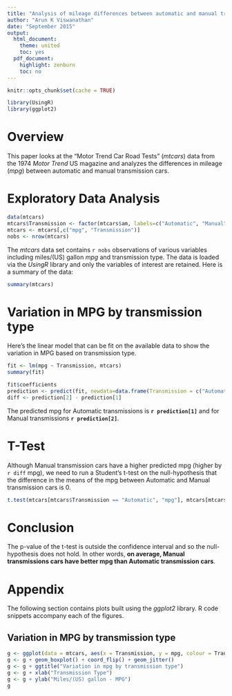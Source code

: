 ```yaml
---
title: "Analysis of mileage differences between automatic and manual transmission cars"
author: "Arun K Viswanathan"
date: "September 2015"
output:
  html_document:
    theme: united
    toc: yes
  pdf_document:
    highlight: zenburn
    toc: no
---
```


```r
knitr::opts_chunk$set(cache = TRUE)
```

```r
library(UsingR)
library(ggplot2)
```

# Overview

This paper looks at the "Motor Trend Car Road Tests" (*mtcars*) data from the 1974 *Motor Trend* US magazine and analyzes the differences in mileage (*mpg*) between automatic and manual transmission cars. 

# Exploratory Data Analysis

```r
data(mtcars)
mtcars$Transmission <- factor(mtcars$am, labels=c("Automatic", "Manual"))
mtcars <- mtcars[,c("mpg", "Transmission")]
nobs <- nrow(mtcars)
```

The *mtcars* data set contains `r nobs` observations of various variables including miles/(US) gallon *mpg* and transmission type. The data is loaded via the *UsingR* library and only the variables of interest are retained. Here is a summary of the data:

```r
summary(mtcars)
```

# Variation in MPG by transmission type

Here's the linear model that can be fit on the available data to show the variation in MPG based on transmission type.

```r
fit <- lm(mpg ~ Transmission, mtcars)
summary(fit)
```

```r
fit$coefficients
prediction <- predict(fit, newdata=data.frame(Transmission = c("Automatic", "Manual")))
diff <- prediction[2] - prediction[1]
```

The predicted mpg for Automatic transmissions is **`r prediction[1]`** and for Manual transmissions **`r prediction[2]`**. 

# T-Test

Although Manual transmission cars have a higher predicted mpg (higher by `r diff` mpg), we need to run a Student's t-test on the null-hypothesis that the difference in the means of the mpg between Automatic and Manual transmission cars is 0.

```r
t.test(mtcars[mtcars$Transmission == "Automatic", "mpg"], mtcars[mtcars$Transmission == "Manual", "mpg"])
```

# Conclusion

The p-value of the t-test is outside the confidence interval and so the null-hypothesis does not hold. In other words, **on average, Manual transmissions cars have better mpg than Automatic transmission cars**.

# Appendix

The following section contains plots built using the *ggplot2* library. R code snippets accompany each of the figures.

## Variation in MPG by transmission type

```r
g <- ggplot(data = mtcars, aes(x = Transmission, y = mpg, colour = Transmission)) 
g <- g + geom_boxplot() + coord_flip() + geom_jitter() 
g <- g + ggtitle("Variation in mpg by transmission type")
g <- g + xlab("Transmission Type")
g <- g + ylab("Miles/(US) gallon - MPG")
g
```

